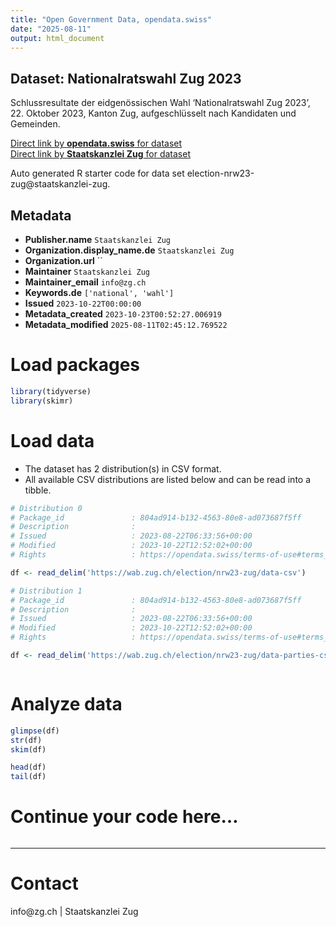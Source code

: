 ```yaml
---
title: "Open Government Data, opendata.swiss"
date: "2025-08-11"
output: html_document
---
```


## Dataset: Nationalratswahl Zug 2023

Schlussresultate der eidgenössischen Wahl 'Nationalratswahl Zug 2023', 22. Oktober 2023, Kanton Zug, aufgeschlüsselt nach Kandidaten und Gemeinden.

[Direct link by **opendata.swiss** for dataset](https://opendata.swiss/de/dataset/nationalratswahl-zug-2023)<br>
[Direct link by **Staatskanzlei Zug** for dataset](https://wab.zug.ch/election/nrw23-zug/data)

Auto generated R starter code for data set election-nrw23-zug@staatskanzlei-zug.

## Metadata

- **Publisher.name** `Staatskanzlei Zug`
- **Organization.display_name.de** `Staatskanzlei Zug`
- **Organization.url** ``
- **Maintainer** `Staatskanzlei Zug`
- **Maintainer_email** `info@zg.ch`
- **Keywords.de** `['national', 'wahl']`
- **Issued** `2023-10-22T00:00:00`
- **Metadata_created** `2023-10-23T00:52:27.006919`
- **Metadata_modified** `2025-08-11T02:45:12.769522`


# Load packages

```r

library(tidyverse)
library(skimr)

```

# Load data

-   The dataset has 2 distribution(s) in CSV format.
-   All available CSV distributions are listed below and can be read into a tibble.

```r

# Distribution 0
# Package_id               : 804ad914-b132-4563-80e8-ad073687f5ff
# Description              : 
# Issued                   : 2023-08-22T06:33:56+00:00
# Modified                 : 2023-10-22T12:52:02+00:00
# Rights                   : https://opendata.swiss/terms-of-use#terms_by

df <- read_delim('https://wab.zug.ch/election/nrw23-zug/data-csv')

# Distribution 1
# Package_id               : 804ad914-b132-4563-80e8-ad073687f5ff
# Description              : 
# Issued                   : 2023-08-22T06:33:56+00:00
# Modified                 : 2023-10-22T12:52:02+00:00
# Rights                   : https://opendata.swiss/terms-of-use#terms_by

df <- read_delim('https://wab.zug.ch/election/nrw23-zug/data-parties-csv')



```

# Analyze data

```r

glimpse(df)
str(df)
skim(df)

head(df)
tail(df)

```

# Continue your code here...

```r

```

------------------------------------------------------------------------

# Contact

info@zg.ch | Staatskanzlei Zug
